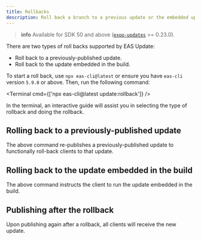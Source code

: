 ```yaml
---
title: Rollbacks
description: Roll back a branch to a previous update or the embedded update.
---
```



> **info** Available for SDK 50 and above ([`expo-updates`](/versions/latest/sdk/updates/) >= 0.23.0).

There are two types of roll backs supported by EAS Update:
- Roll back to a previously-published update.
- Roll back to the update embedded in the build.

To start a roll back, use `npx eas-cli@latest` or ensure you have `eas-cli` version `5.9.0` or above. Then, run the following command:

<Terminal cmd={['npx eas-cli@latest update:rollback']} />

In the terminal, an interactive guide will assist you in selecting the type of rollback and doing the rollback.

## Rolling back to a previously-published update

The above command re-publishes a previously-published update to functionally roll-back clients to that update.

## Rolling back to the update embedded in the build

The above command instructs the client to run the update embedded in the build.

## Publishing after the rollback

Upon publishing again after a rollback, all clients will receive the new update.
